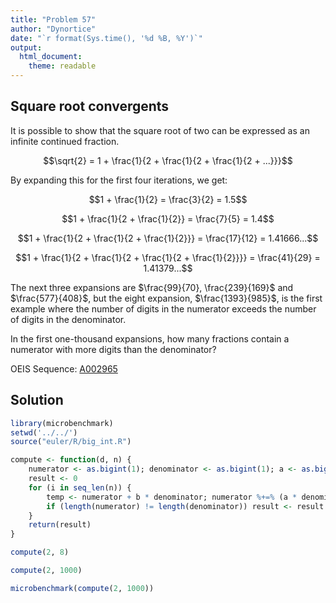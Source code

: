 ```yaml
---
title: "Problem 57"
author: "Dynortice"
date: "`r format(Sys.time(), '%d %B, %Y')`"
output:
  html_document:
    theme: readable
---
```

## Square root convergents

It is possible to show that the square root of two can be expressed as an infinite continued fraction.

$$\sqrt{2} = 1 + \frac{1}{2 + \frac{1}{2 + \frac{1}{2 + ...}}}$$

By expanding this for the first four iterations, we get:

$$1 + \frac{1}{2} = \frac{3}{2} = 1.5$$

$$1 + \frac{1}{2 + \frac{1}{2}} = \frac{7}{5} = 1.4$$

$$1 + \frac{1}{2 + \frac{1}{2 + \frac{1}{2}}} = \frac{17}{12} = 1.41666...$$

$$1 + \frac{1}{2 + \frac{1}{2 + \frac{1}{2 + \frac{1}{2}}}} = \frac{41}{29} = 1.41379...$$

The next three expansions are $\frac{99}{70}, \frac{239}{169}$ and $\frac{577}{408}$, but the eight expansion, $\frac{1393}{985}$, is the first example where the number of digits in the numerator exceeds the number of digits in the denominator.

In the first one-thousand expansions, how many fractions contain a numerator with more digits than the denominator?

OEIS Sequence: [A002965](https://oeis.org/A002965)

## Solution

```r
library(microbenchmark)
setwd('../../')
source("euler/R/big_int.R")
```
```r
compute <- function(d, n) {
    numerator <- as.bigint(1); denominator <- as.bigint(1); a <- as.bigint(d); b <- a - 1
    result <- 0
    for (i in seq_len(n)) {
        temp <- numerator + b * denominator; numerator %+=% (a * denominator); denominator <- temp
        if (length(numerator) != length(denominator)) result <- result + 1
    }
    return(result)
}
```
```r
compute(2, 8)
```
```r
compute(2, 1000)
```
```r
microbenchmark(compute(2, 1000))
```
